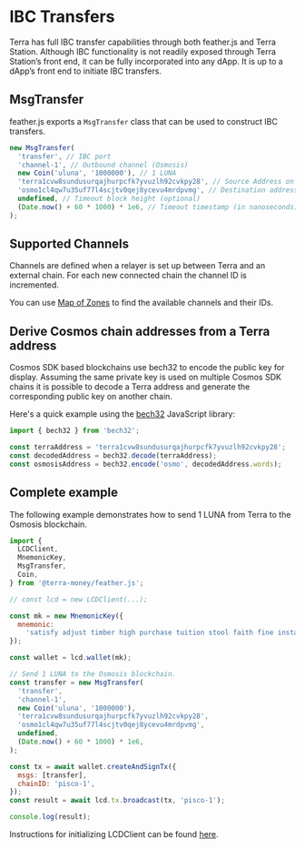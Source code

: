 # IBC Transfers

Terra has full IBC transfer capabilities through both feather.js and Terra Station. Although IBC functionality is not readily exposed through Terra Station’s front end, it can be fully incorporated into any dApp. It is up to a dApp’s front end to initiate IBC transfers.

## MsgTransfer

feather.js exports a `MsgTransfer` class that can be used to construct IBC transfers.

```js
new MsgTransfer(
  'transfer', // IBC port
  'channel-1', // Outbound channel (Osmosis)
  new Coin('uluna', '1000000'), // 1 LUNA
  'terra1cvw8sundusurqajhurpcfk7yvuzlh92cvkpy28', // Source Address on Terra
  'osmo1cl4qw7u35uf77l4scjtv0qej8ycevu4mrdpvmg', // Destination address on Osmosis
  undefined, // Timeout block height (optional)
  (Date.now() + 60 * 1000) * 1e6, // Timeout timestamp (in nanoseconds) relative to the current block timestamp.
);
```

## Supported Channels

Channels are defined when a relayer is set up between Terra and an external chain. For each new connected chain the channel ID is incremented.

You can use [Map of Zones](https://mapofzones.com/zone?period=24&source=phoenix-1&tableOrderBy=success&tableOrderSort=desc&testnet=false) to find the available channels and their IDs.

## Derive Cosmos chain addresses from a Terra address

Cosmos SDK based blockchains use bech32 to encode the public key for display. Assuming the same private key is used on multiple Cosmos SDK chains it is possible to decode a Terra address and generate the corresponding public key on another chain.

Here's a quick example using the [bech32](https://github.com/bitcoinjs/bech32) JavaScript library:

```js
import { bech32 } from 'bech32';

const terraAddress = 'terra1cvw8sundusurqajhurpcfk7yvuzlh92cvkpy28';
const decodedAddress = bech32.decode(terraAddress);
const osmosisAddress = bech32.encode('osmo', decodedAddress.words);
```

## Complete example

The following example demonstrates how to send 1 LUNA from Terra to the Osmosis blockchain.

```js
import {
  LCDClient,
  MnemonicKey,
  MsgTransfer,
  Coin,
} from '@terra-money/feather.js';

// const lcd = new LCDClient(...);

const mk = new MnemonicKey({
  mnemonic:
    'satisfy adjust timber high purchase tuition stool faith fine install that you unaware feed domain license impose boss human eager hat rent enjoy dawn',
});

const wallet = lcd.wallet(mk);

// Send 1 LUNA to the Osmosis blockchain.
const transfer = new MsgTransfer(
  'transfer',
  'channel-1',
  new Coin('uluna', '1000000'),
  'terra1cvw8sundusurqajhurpcfk7yvuzlh92cvkpy28',
  'osmo1cl4qw7u35uf77l4scjtv0qej8ycevu4mrdpvmg',
  undefined,
  (Date.now() + 60 * 1000) * 1e6,
);

const tx = await wallet.createAndSignTx({
  msgs: [transfer],
  chainID: 'pisco-1',
});
const result = await lcd.tx.broadcast(tx, 'pisco-1');

console.log(result);
```

Instructions for initializing LCDClient can be found [here](https://docs.terra.money/docs/develop/sdks/feather-js/common-examples.html#configuring-lcdclient).
